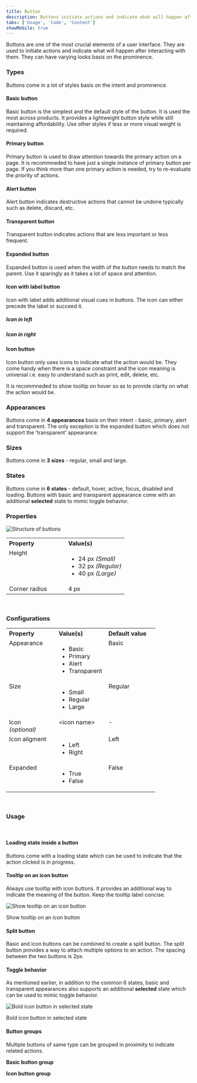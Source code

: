```yaml
---
title: Button
description: Buttons initiate actions and indicate what will happen after interacting with them.
tabs: ['Usage', 'Code', 'Content']
showMobile: true
---
```


Buttons are one of the most crucial elements of a user interface. They are used to initiate actions and indicate what will happen after interacting with them. They can have varying looks basis on the prominence.
<br/>

### Types
Buttons come in a lot of styles basis on the intent and prominence.

#### Basic button

Basic button is the simplest and the default style of the button. It is used the most across products. It provides a lightweight button style while still maintaining affordability. Use other styles if less or more visual weight is required.
<Preview name='components-button-basic-button--basic-button' />

#### Primary button
Primary button is used to draw attention towards the primary action on a page. It is recommneded to have just a single instance of primary button per page. If you think more than one primary action is needed, try to re-evaluate the priority of actions.
<Preview name='components-button-primary-button--primary-button' />

#### Alert button
Alert button indicates destructive actions that cannot be undone typically such as delete, discard, etc.
<Preview name='components-button-alert-button--alert-button' />

#### Transparent button
Transparent button indicates actions that are less important or less frequent.
<Preview name='components-button-transparent-button--transparent-button' />

#### Expanded button
Expanded button is used when the width of the button needs to match the parent. Use it sparingly as it takes a lot of space and attention.
<Preview name='components-button-expanded-button--expanded-button' />

#### Icon with label button
Icon with label adds additional visual cues in buttons. The icon can either precede the label or succeed it.

##### Icon in left
<Preview name='components-button-icon-left-button--icon-left-button' />

##### Icon in right
<Preview name='components-button-icon-right-button--icon-right-button' />

#### Icon button
Icon button only uses icons to indicate what the action would be. They come handy when there is a space constraint and the icon meaning is universal i.e. easy to understand such as print, edit, delete, etc.

It is recommneded to show tooltip on hover so as to provide clarity on what the action would be.
<Preview name='components-button-icon-button--icon-button' />
<br/>

### Appearances

Buttons come in **4 appearances** basis on their intent - basic, primary, alert and transparent. The only exception is the expanded button which does not support the 'transparent' appearance.
<Preview name='components-button-variants-appearance--appearance' />
<br/>

### Sizes

Buttons come in **3 sizes** - regular, small and large.
<Preview name='components-button-variants-size--size' />
<br/>

### States

Buttons come in **6 states** - default, hover, active, focus, disabled and loading. Buttons with basic and transparent appearance come with an additional **selected** state to mimic toggle behavior.
<Preview name='components-button-variants-state-primary--primary' />
<br/>

### Properties
![Structure of buttons](./images/button-structure.png)


<table style="width: 100%">
  <tbody>
    <tr>
      <th style="width:50%; text-align: left;">Property</th>
      <th style="width:50%; text-align: left;">Value(s)</th>
    </tr>
    <tr style="vertical-align: top">
      <td>Height</td>
      <td>
          <ul>
              <li>24 px <em>(Small)</em></li>
              <li>32 px <em>(Regular)</em></li>
              <li>40 px <em>(Large)</em></li>
          </ul>
      </td>
    </tr>
    <tr style="vertical-align: top">
      <td>Corner radius</td>
      <td>4 px</td>
    </tr>
  </tbody>
</table>
<br/>

### Configurations
<table style="width: 100%">
  <tbody>
    <tr>
      <th style="width:33%; text-align: left;">Property</th>
      <th style="width:33%; text-align: left;">Value(s)</th>
      <th style="width:33%; text-align: left;">Default value</th>
    </tr>
    <tr style="vertical-align: top">
      <td>Appearance</td>
      <td>
          <ul>
              <li>Basic</li>
              <li>Primary</li>
              <li>Alert</li>
              <li>Transparent</li>
          </ul>
      </td>
      <td>Basic</td>
    </tr>
    <tr style="vertical-align: top">
      <td>Size</td>
      <td>
          <ul>
              <li>Small</li>
              <li>Regular</li>
              <li>Large</li>
          </ul>
      </td>
      <td>Regular</td>
    </tr>
    <tr style="vertical-align: top">
      <td>Icon<br/><em>(optional)</em></td>
      <td>&#60;icon name&#62;</td>
      <td>-</td>
    </tr>
    <tr style="vertical-align: top">
      <td>Icon aligment<br/></td>
      <td>
          <ul>
              <li>Left</li>
              <li>Right</li>
          </ul>
      </td>
      <td>Left</td>
    </tr>
    <tr style="vertical-align: top">
      <td>Expanded<br/></td>
      <td>
          <ul>
              <li>True</li>
              <li>False</li>
          </ul>
      </td>
      <td>False</td>
    </tr>
  </tbody>
</table>
<br/>

### Usage
<br/>

#### Loading state inside a button
Buttons come with a loading state which can be used to indicate that the action clicked is in progress.
<Preview name='components-button-loader-in-button--loader-in-button' />

#### Tooltip on an icon button
Always use tooltip with icon buttons. It provides an additional way to indicate the meaning of the button. Keep the tooltip label concise.

![Show tooltip on an icon button](./images/buttons-1.png)
<Caption>Show tooltip on an icon button</Caption>

<br/>

#### Split button
Basic and icon buttons can be combined to create a split button. The split button provides a way to attach multiple options to an action. The spacing between the two buttons is 2px.
<Preview name='components-button-split-button--split-button' />

#### Toggle behavior
As mentioned earlier, in addition to the common 6 states, basic and transparent appearances also supports an additional **selected** state which can be used to mimic toggle behavior.

![Bold icon button in selected state](./images/buttons-2.png)
<Caption>Bold icon button in selected state</Caption>
<br/>

#### Button groups
Multiple buttons of same type can be grouped in proximity to indicate related actions.

**Basic button group**
<Preview name='components-button-label-button-group--label-button-group' />

**Icon button group**
<Preview name='components-button-icon-button-group--icon-button-group' />